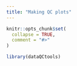 ```yaml
---
title: "Making QC plots"
---
```


```r
knitr::opts_chunk$set(
  collapse = TRUE,
  comment = "#>"
)
```

```r
library(dataQCtools)
```
